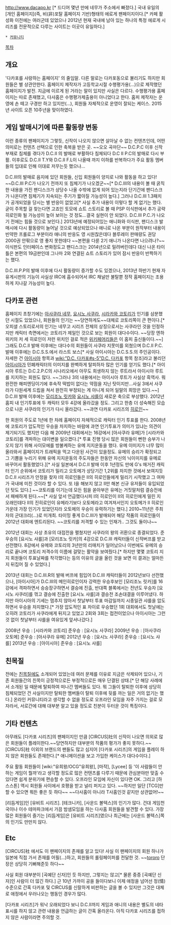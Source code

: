 http://www.dacapo.kr [* 드디어 몇년 만에 네무가 주소에서 빠졌다.]
국내 유일의 [개인 홈페이지](즉, 비(非)포탈 홈페이지 기반)형태의 에로게 팬페이지이다.[* 카페 활성화 이전에는 여러군데 있었으나 2012년 현재 국내에 남아 있는 하나의 특정 에로게 시리즈를 전문적으로 다루는 사이트는 이곳이 유일하다.]

 * [[커뮤니티]]

[[목차]]
== 개요 ==
'다카포를 사랑하는 홈페이지' 의 줄임말.
다른 말로는 다카포동으로 불리기도 하지만 회원들은 별 상관안한다. 홈페이지 제작자가 고등학교시절 수행평가용(...)으로 제작했던 홈페이지가 발전. 지금에 이르게 된 거라는 말이 있지만 사실은 다르다. 수행평가용 홈페이지는 따로 존재했고, 다사홈은 수행평가제출용이 아니었다고 한다. 홈피 제작자는 운영에 손 떼고 구경만 하고 있지만(...), 회원들 자체적으로 운영이 잘되는 케이스.
2015년 사이트 오픈 10주년을 맞이하였다.

== 게임 발매시기에 따른 활동량 변동 ==
이런 종류의 팬페이지가 그렇듯, 신작이 나오지 않으면 살아날 수 없는 컨텐츠인데, 어떤 의미로는 컨텐츠 선택으로 인한 축복을 받은 곳. ~~오오 곡마단~~ D.C.P.C 이후 신작 부재로 침체를 겪다가 D.C.II 의 발매로 부활하다 침체되다 D.C II P.C의 발매로 다시 부활. 이후로도 D.C.II T.Y와 D.C.II F.L이 나올때 까지 이하를 반복하다가 주요 활동 멤버들의 입대로 인해 이대로 저무는듯 했으나...

D.C.III의 발매로 음지에 있던 회원들, 신입 회원들이 양지로 나와 활동을 하고 있다! ~~D.C.III P.C가 나오기 전까지 또 침체기가 나오겠군~~[* D.C.III의 내용이 볼 때 굵직한 내용을 가진 팬디스크가 상당수 나올 수밖에 없게 되어 있는지라 단기간에 팬디스크가 나온다면 침체기가 지속되는 주기가 짧아질 가능성이 높다.] 그러나 D.C.III 1.3패치가 공개되었을 당시는 별 반응이 없었고[* 사실 추가 내용이 이렇다 할 게 없기는 했다. 굳이 주목할 걸 찾는다면 고죠인 토모에 쇼트 스토리로 볼 때 PSP 이식판에서 추가 공략 히로인화 될 가능성이 높아 보이는 것 정도...결국 실현이 안 되었다. D.C.III P.C.가 나오기 전에는 힘들 것으로 보인다.] 2013년에 예정되어있는 애니화와 이식판, 팬디스크 발매시에 다시 활동량이 늘어날 것으로 예상되었으나 애니로 나온 부분이 원작부터 내용이 빈약한 프롤로그 부분이라 애니의 반응도 영 시원찮은데다 블루레이 판매량도 권당 2000권 안팎으로 영 좋지 못한데다 ~~본편을 다룬 2기 애니가 나온다면 나으려나?~~ 이식판도 인터페이스 변화정도고 팬디스크는 2014년으로 밀려버린데다 대신 나온 타이틀은 본편의 19금판인데 그나마 2와 연결된 쇼트 스토리가 있어 잠시 반응이 반짝하기는 했다.

D.C.III.P.P의 발매 이후에 다시 활동량이 증가할 수도 있겠으나, 2013년 하반기 현재 자유게시판의 기능이 사실상 IRC에 흡수되어서 IRC 채널만 불탈뿐 정작 홈페이지는 조용하게 지나갈 가능성이 높다.

== 다카포 관련 ==
홈페이지 초창기에는 [[아사쿠라 네무]], [[요시노 사쿠라]], [[시라카와 코토리]]가 인기를 삼분했던 시절도 있었으나, 회원들의 인기는 ~~당연하게도~~대체로 코토리쪽이 큰 편이다.[* 오피셜 스토리로서의 인기는 네무고 시리즈 전체의 상징으로서는 사쿠라인 것을 인정하지만 캐릭터 측면에서는 코토리가 제일인 것으로 보는 회원이 대다수이다. ~~당장 엔하위키의 저 세 히로인이 저런 위치인 걸로 적은 [[위키페어리]]들은 이 홈피 출신들이다.~~] 그래도 D.C.II 발매 이후에는 대다수의 회원들이 사쿠라 지못미를 외쳤으며 D.C.II P.C. 발매 이후에는 D.C.S.S.에서 라스트 보스[* 사실 아이시아는 D.C.S.S.의 주인공이다. 자세한 건 [[아이시아]] 항목과 [[wiki:"D.C. 다카포#s-5"D.C. 다카포]] 항목 참조]라고 불리던 [[아이시아]]가 민폐캐릭터의 이미지를 완벽하게 탈피하자 많은 인기를 얻기도 했다.[* 아이시아 루트는 D.C.2.P.C의 시나리오에서 아무도 희생하지 않는 루트라서 아이시아 루트를 지지하는 회원도 많다. ~~그러나 3의 내용에서는 아이시아 루트가 사실상 흑역사. 뭐 완전한 해피엔딩이기에 후속작 떡밥이 없다는 약점을 지닌 탓이지만...사실 3에서 사쿠라가 다원세계 드립을 쳐서 완전히 부정되는 게 아니게 되어 일말의 희망은 있다.~~] D.C.III 발매 이후에는 [[모리조노 릿카]]와 [[요시노 샤를]]이 새로운 축으로 부상했다. 2012년 홈피 내 인기투표에 두 캐릭터 모두 4강에 올라갔을 정도. 그리고 한층 더 성숙해진 모습으로 나온 사쿠라의 인기가 다시 올라갔다. ~~과연 다카포 시리즈의 [[히로인]]~~

한 회원의 주도로 1년에 한 차례 홈페이지 자체적으로 캐릭터 인기 투표를 한다. 2008년에 코토리가 압도적인 우승을 차지하는 바람에 과연 인기투표가 의미가 있냐는 의견이 제기되기도 했지만 다음 해 2009년 대회에서는 16강에서 [아사쿠라 유메]가 [시라카와 코토리]를 격파하는 대이변을 일으켰다.[* 투표 진행 당시 많은 회원들이 뻔한 승부가 나오지 않기 위해 사이모에를 방불케하는 유메 지지운동을 했다. 유메 이미지가 너무 많이 올라와서 홈페이지가 트래픽을 먹고 다운된 사건이 있을정도. 유메의 승리가 확정되고 그 기쁨을 누리기 위해 유메 지지운동의 주도자들은 한동안 자신의 닉이미지를 유메로 바꾸어서 활동했었다.][* 사실 일본에서 D.C.II 발매 이후 1년정도 만에 G's 매거진 캐릭터 인기 순위에서 코토리가 밀리고 오토메가 상당기간 1,2위를 차지한 것에서 보여지듯 D.C.II 시리즈가 안정을 찾자 I의 히로인들은 II의 히로인들에게 밀리기 시작했고 그 여파가 국내에 미친 것이라 할 수 있다. 또 I을 해보지 않고 II만 해본 신규 유저들이 유입되었던 탓도 있다.] ~~코토리를 이기는데 모든 힘을 쏟아부은 유메는 거짓말처럼 결승전에서 패배하게 된다.~~[* 사실 앞서 언급했다시피 I의 히로인이 II의 히로인에게 밀린 지 오래인데다 II의 진히로인이 유메라기보다 오토메라고 여겨져서인지 오토메가 II 히로인 가운데 가장 인기가 있었던지라 오토메의 우승이 유력하기는 했다.] 2010~11년은 주최자의 군대크리(...)로 미개최. 타이밍 좋게 D.C.III가 발매되어 해당 작품의 히로인들이 2012년 대회에 엔트리된다. ~~코토리를 저격할 수 있는 인재가.. 그것도 둘이나~~

2012년 대회는 사상 초유의 대접전을 펼쳤지만 사쿠라의 왕의 귀환으로 종결되었다. 준우승의 [요시노 샤를]과 [모리조노 릿카]의 4강으로 D.C.III 캐릭터들이 신작버프를 받고 선전했다. 8강에서 유메와 코토리의 3년만의 리매치가 일어났으나 이번에도 유메의 승리로 끝나며 코토리 저격수의 이름에 걸맞는 활약을 보여줬다.[* 하지만 몇몇 코토리 지지 회원들이 투표날짜를 착각했다는 등의 이유의 글을 올린 것을 보면 이 결과는 얼마든지 뒤집어 질 수 있었다.]

2013년 대회는 D.C.III.R의 발매 버프에 힘입어 D.C.III 캐릭터들이 2012년보다 선전했으나, [아이시아]가 D.C.III의 메인히로인이자 강력한 우승후보인 [모리조노 릿카]를 16강에서 격파하면서 승승장구하면서 결승에 진출, 반대쪽 블록에서는 전년도 우승자 [요시노 사쿠라]를 꺾고 결승에 진출한 [요시노 샤를]과 결승전 조손대결을 이루어냈다. 하지만 아이시아의 기세는 멈추지 않아서 첫날부터 투표 마감일까지 시종일관 샤를을 압도하면서 우승을 차지했다.[* 가장 압도적인 표 차이로 우승했던 1회 대회에서도 첫날에는 오히려 코토리가 사쿠라에게 뒤지고 있었고 2회와 3회는 접전이었으나 아이시아는 그런 것 없이 첫날부터 샤를을 여유있게 앞서나갔다.]


2008년 우승 : [시라카와 코토리] 준우승 : [요시노 사쿠라]
2009년 우승 : [아사쿠라 오토메] 준우승 : [아사쿠라 유메]
2012년 우승 : [요시노 사쿠라]   준우승 : [요시노 샤를]
2013년 우승 : [아이시아]        준우승 : [요시노 샤를]


== 친목질 ==
전에는 [[친목질]]에도 소개되어 있었는데 여러 문제를 이유로 지금은 삭제되어 있으나, 기존 회원들간의 친목이 긍정적으로든 부정적으로든 매우 단결된 상태.[* 단 해당 사례에서 소개된 일 때문에 탈퇴하여 떠나간 멤버들도 있다. 뭐 그들이 탈퇴한 이후에 상당히 침체되었던 건 사실이지만 탈퇴한 멤버들이 탈퇴 이후에 뒷를 까는 일은 거의 없기는 했다.] 온라인 커뮤니티라고 생각할 수 없을 정도로 오프라인 모임을 자주 가지는 걸로 모자라서, 서로간에 대해 대부분 알고 있을 정도로 친분이 두터운 것이 특징이다.

== 기타 컨텐츠 ==
아무래도 [다카포 시리즈]의 팬페이지인 만큼 [CIRCUS]社의 신작이 나오면 의외로 많은 회원들이 플레이한다.~~당연하지만 대부분의 작품의 평가가 좋지 못하다.~~ [CIRCUS]社 이외의 브랜드의 팬들도 많고 심지어 [다카포 시리즈]의 게임을 플레이 하지 않은 회원들도 존재한다.[* 애니메이션을 보고 가입한 케이스가 대다수이다.] 

주요 활동 회원들이 [wiki:"유희왕/OCG"유희왕], [마작], [Lycee] 등 '이 사람들이 안하는 게임이 뭘까'라고 생각할 정도로 많은 컨텐츠를 다루기 때문에 관심분야만 맞출 수 있다면 쉽게 분위기에 편승할 수 있다. 오프라인 모임에 자신이 있다면 OK. 그리고 [하스스톤] 역시 회원들 사이에서 호평을 받고 널리 퍼지고 있다.
~~하지만 일단 [TCG]만 할 수 있으면 뭐든 좋은 듯 하다~~ ~~다사홈이 아니라 T사홈인것 같지만 상관없어!~~

[리듬게임]인 [유비트 시리즈]. [테크니카], [사운드 볼텍스]의 인기가 많다. 건대 게임천국이나 이수 테마파크에서 가끔 밤샘모임을 하는 다사홈 회원들을 발견할 수 있다. 가장 많은 회원들이 즐기는 [리듬게임]은 [유비트 시리즈]였으나 최근에는 [사운드 볼텍스]쪽의 인기도 만만치 않다.

== Etc ==
[CIRCUS]社 에서도 이 팬페이지의 존재를 알고 있다! 사실 이 팬페이지의 회원 하나가 일본에 직접 가서 존재를 어필(...)하고, 회원들의 롤링페이퍼를 전달한 것. ~~[[tororo]] 단장은 상당히 기뻐해준듯 하다~~

사실 회원 대부분이 [곡예단 신자]인 듯 하지만, 그렇지는 않고[* 물론 중증 [곡예단 신자]인 사람이 더 많긴 하다.] 근 10년 가까이 공을 들이다보니 이제 애정을 넘어선 정(情)수준으로 간혹 다카포 및 CIRCUS를 신랄하게 비판하는 글을 볼 수 있지만 그것은 대체로 애정에서 우러나오는 행동인 경우가 많다.

[다카포 시리즈]가 워낙 오래되었다 보니 D.C.II까지 게임과 애니의 내용은 별도의 네타표시를 하지 않고 관련 내용을 언급하는 글이 간혹 올라온다. 아직 다카포 시리즈를 접하지 않은 사람이라면 주의할 것.
